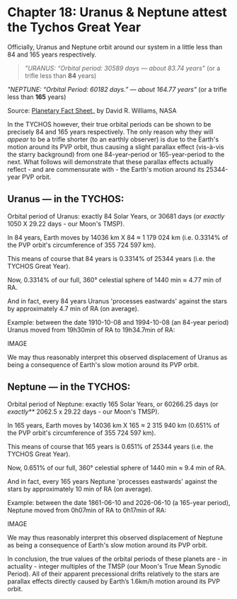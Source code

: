 Chapter 18: Uranus & Neptune attest the Tychos Great Year 
=====================================================

Officially, Uranus and Neptune orbit around our system in a little less than 84 and 165 years respectively. 

> _"URANUS: “Orbital period: 30589 days — about 83.74 years"_ (or a trifle less than **84** years)

_"NEPTUNE: “Orbital Period: 60182 days.” — about 164.77 years"_ (or a trifle less than **165** years)

Source: [Planetary Fact Sheet](https://www.tychos.info/citation/128A_Planet-fact.htm)_ by David R. Williams, NASA  
 
In the TYCHOS however, their true orbital periods can be shown to be precisely 84 and 165 years respectively. The only reason why they will _appear_ to be a trifle shorter (to an earthly observer) is due to the Earth's motion around its PVP orbit, thus causing a slight parallax effect (vis-à-vis the starry background) from one 84-year-period or 165-year-period to the next. What follows will demonstrate that these parallax effects actually reflect - and are commensurate with - the Earth's motion around its 25344-year PVP orbit.  


## Uranus — in the TYCHOS:

Orbital period of Uranus: exactly 84 Solar Years, or 30681 days (or _exactly_ 1050 X 29.22 days - our Moon's TMSP).

In 84 years, Earth moves by 14036 km X 84 ≈ 1 179 024 km (i.e. 0.3314% of the PVP orbit's circumference of 355 724 597 km).

This means of course that 84 years is 0.3314% of 25344 years (i.e. the TYCHOS Great Year).

Now, 0.3314% of our full, 360° celestial sphere of 1440 min ≈ 4.77 min of RA.

And in fact, every 84 years Uranus 'processes eastwards' against the stars by approximately 4.7 min of RA (on average).

Example: between the date 1910-10-08 and 1994-10-08 (an 84-year period) Uranus moved from 19h30min of RA to 19h34.7min of RA:

IMAGE

We may thus reasonably interpret this observed displacement of Uranus as being a consequence of Earth's slow motion around its PVP orbit. 


## Neptune — in the TYCHOS:


Orbital period of Neptune: exactly 165 Solar Years, or 60266.25 days (or _exactly**_ 2062.5 x 29.22 days - our Moon's TMSP).

In 165 years, Earth moves by 14036 km X 165 ≈ 2 315 940 km (0.651% of the PVP orbit's circumference of 355 724 597 km).

This means of course that 165 years is 0.651% of 25344 years (i.e. the TYCHOS Great Year).

Now, 0.651% of our full, 360° celestial sphere of 1440 min ≈ 9.4 min of RA.

And in fact, every 165 years Neptune 'processes eastwards' against the stars by approximately 10 min of RA (on average). 

Example: between the date 1861-06-10 and 2026-06-10 (a 165-year period), Neptune moved from 0h07min of RA to 0h17min of RA:

IMAGE

We may thus reasonably interpret this observed displacement of Neptune as being a consequence of Earth's slow motion around its PVP orbit. 




In conclusion, the true values of the orbital periods of these planets are - in actuality - integer multiples of the TMSP (our Moon's True Mean Synodic Period). All of their apparent precessional drifts relatively to the stars are parallax effects directly caused by Earth’s 1.6km/h motion around its PVP orbit. 




